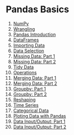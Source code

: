 # Pandas Basics

1. [NumPy](00_numpy_introduction.ipynb)  
1. [Wrangling](00_wrangle.ipynb)             
1. [Pandas Introduction](01_pandas_introduction.ipynb) 
1. [DataFrames](01_dataframes.ipynb)          
1. [Importing Data](02_data_import.ipynb)         
1. [Data Selection](02_selection.ipynb)           
1. [Missing Data: Part 1](03_a_missing_data.ipynb)      
1. [Missing Data: Part 2](03_b_missing_data.ipynb)      
1. [Tidy Data](03_tidy_data.ipynb)           
1. [Operations](04_operations.ipynb)        
1. [Merging Data: Part 1](05_a_merge_join_concat.ipynb)
1. [Merging Data: Part 2](05_b_merge_join_concat.ipynb)
1. [Groupby: Part 1](06_a_groupby.ipynb)
1. [Groupby: Part 2](06_b_groupby.ipynb)
1. [Reshaping](07_reshape.ipynb)
1. [Time Series](08_time_series.ipynb)
1. [Categorical Data](09_categoricals.ipynb)
1. [Ploting Data with Pandas](10_pandas_plotting.ipynb)
1. [Data Input/Output: Part 1](11_a_data_input_output.ipynb)
1. [Data Input/Output: Part 2](11_b_data_input_output.ipynb)

